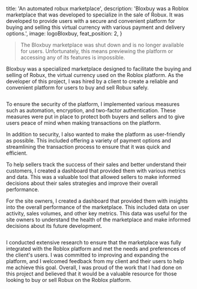 
  title: 'An automated robux marketplace',
  description:
    'Bloxbuy was a Roblox marketplace that was developed to specialize in the sale of Robux. It was developed to provide users with a secure and convenient platform for buying and selling this virtual currency with various payment and delivery options.',
  image: logoBloxbuy,
  feat_position: 2,
}


> The Bloxbuy marketplace was shut down and is no longer available for users. Unfortunately, this means previewing the platform or accessing any of its features is impossible.

Bloxbuy was a specialized marketplace designed to facilitate the buying and selling of Robux, the virtual currency used on the Roblox platform. As the developer of this project, I was hired by a client to create a reliable and convenient platform for users to buy and sell Robux safely.

<Image src={bloxbuyHomeScreen} alt="" />

To ensure the security of the platform, I implemented various measures such as automation, encryption, and two-factor authentication. These measures were put in place to protect both buyers and sellers and to give users peace of mind when making transactions on the platform.

In addition to security, I also wanted to make the platform as user-friendly as possible. This included offering a variety of payment options and streamlining the transaction process to ensure that it was quick and efficient.

To help sellers track the success of their sales and better understand their customers, I created a dashboard that provided them with various metrics and data. This was a valuable tool that allowed sellers to make informed decisions about their sales strategies and improve their overall performance.

For the site owners, I created a dashboard that provided them with insights into the overall performance of the marketplace. This included data on user activity, sales volumes, and other key metrics. This data was useful for the site owners to understand the health of the marketplace and make informed decisions about its future development.

<Image src={bloxbuyDashboardScreen} alt="" />

I conducted extensive research to ensure that the marketplace was fully integrated with the Roblox platform and met the needs and preferences of the client's users. I was committed to improving and expanding the platform, and I welcomed feedback from my client and their users to help me achieve this goal. Overall, I was proud of the work that I had done on this project and believed that it would be a valuable resource for those looking to buy or sell Robux on the Roblox platform.
